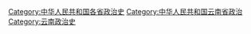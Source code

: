 [[Category:中华人民共和国各省政治史|Category:中华人民共和国各省政治史]]
[[Category:中华人民共和国云南省政治|Category:中华人民共和国云南省政治]]
[[Category:云南政治史|Category:云南政治史]]